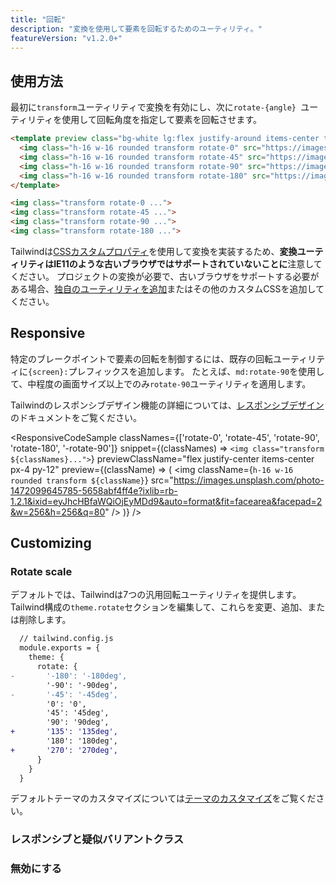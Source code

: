 ```yaml
---
title: "回転"
description: "変換を使用して要素を回転するためのユーティリティ。"
featureVersion: "v1.2.0+"
---
```




## 使用方法

最初に`transform`ユーティリティで変換を有効にし、次に`rotate-{angle} `ユーティリティを使用して回転角度を指定して要素を回転させます。

```html
<template preview class="bg-white lg:flex justify-around items-center text-sm p-4 py-12">
  <img class="h-16 w-16 rounded transform rotate-0" src="https://images.unsplash.com/photo-1472099645785-5658abf4ff4e?ixlib=rb-1.2.1&ixid=eyJhcHBfaWQiOjEyMDd9&auto=format&fit=facearea&facepad=2&w=256&h=256&q=80">
  <img class="h-16 w-16 rounded transform rotate-45" src="https://images.unsplash.com/photo-1472099645785-5658abf4ff4e?ixlib=rb-1.2.1&ixid=eyJhcHBfaWQiOjEyMDd9&auto=format&fit=facearea&facepad=2&w=256&h=256&q=80">
  <img class="h-16 w-16 rounded transform rotate-90" src="https://images.unsplash.com/photo-1472099645785-5658abf4ff4e?ixlib=rb-1.2.1&ixid=eyJhcHBfaWQiOjEyMDd9&auto=format&fit=facearea&facepad=2&w=256&h=256&q=80">
  <img class="h-16 w-16 rounded transform rotate-180" src="https://images.unsplash.com/photo-1472099645785-5658abf4ff4e?ixlib=rb-1.2.1&ixid=eyJhcHBfaWQiOjEyMDd9&auto=format&fit=facearea&facepad=2&w=256&h=256&q=80">
</template>

<img class="transform rotate-0 ...">
<img class="transform rotate-45 ...">
<img class="transform rotate-90 ...">
<img class="transform rotate-180 ...">
```

Tailwindは[CSSカスタムプロパティ](https://developer.mozilla.org/en-US/docs/Web/CSS/Using_CSS_custom_properties)を使用して変換を実装するため、**変換ユーティリティはIE11のような古いブラウザではサポートされていないことに**注意してください。
プロジェクトの変換が必要で、古いブラウザをサポートする必要がある場合、[独自のユーティリティを追加](/docs/adding-new-utilities)またはその他のカスタムCSSを追加してください。

## Responsive

特定のブレークポイントで要素の回転を制御するには、既存の回転ユーティリティに`{screen}:`プレフィックスを追加します。 たとえば、`md:rotate-90`を使用して、中程度の画面サイズ以上でのみ`rotate-90`ユーティリティを適用します。

Tailwindのレスポンシブデザイン機能の詳細については、[レスポンシブデザイン](/docs/responsive-design)のドキュメントをご覧ください。

<ResponsiveCodeSample
  classNames={['rotate-0', 'rotate-45', 'rotate-90', 'rotate-180', '-rotate-90']}
  snippet={(classNames) => `
    <img class="transform ${classNames}...">
  `}
  previewClassName="flex justify-center items-center px-4 py-12"
  preview={(className) => (
    <img className={`h-16 w-16 rounded transform ${className}`} src="https://images.unsplash.com/photo-1472099645785-5658abf4ff4e?ixlib=rb-1.2.1&ixid=eyJhcHBfaWQiOjEyMDd9&auto=format&fit=facearea&facepad=2&w=256&h=256&q=80" />
  )}
/>

## Customizing

### Rotate scale

デフォルトでは、Tailwindは7つの汎用回転ユーティリティを提供します。Tailwind構成の`theme.rotate`セクションを編集して、これらを変更、追加、または削除します。

```diff
  // tailwind.config.js
  module.exports = {
    theme: {
      rotate: {
-       '-180': '-180deg',
        '-90': '-90deg',
-       '-45': '-45deg',
        '0': '0',
        '45': '45deg',
        '90': '90deg',
+       '135': '135deg',
        '180': '180deg',
+       '270': '270deg',
      }
    }
  }
```

デフォルトテーマのカスタマイズについては[テーマのカスタマイズ](/docs/theme#customizing-the-default-theme)をご覧ください。

### レスポンシブと疑似バリアントクラス

<Variants plugin="rotate" />

### 無効にする

<Disabling plugin="rotate" />

